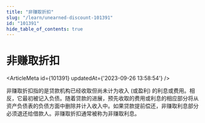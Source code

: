 ```yaml
---
title: "非赚取折扣"
slug: "/learn/unearned-discount-101391"
id: "101391"
hide_table_of_contents: true
---
```



# 非赚取折扣

<ArticleMeta id={101391} updatedAt={'2023-09-26 13:58:54'} />
<div className='border-solid border-b border-t-0 my-4 border-[var(--ifm-color-gray-300)]' />

非赚取折扣指的是贷款机构已经收取但尚未计为收入 (或盈利) 的利息或费用。相反，它最初被记入负债。随着贷款的进展，预先收取的费用或利息的相应部分将从资产负债表的负债方面中删除并计入收入中。如果贷款提前偿还，非赚取利息部分必须退还给借款人。非赚取折扣通常被称为非赚取利息。

